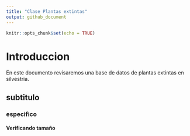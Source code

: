 ```yaml
---
title: "Clase Plantas extintas"
output: github_document
---
```


```r
knitr::opts_chunk$set(echo = TRUE)
```

# Introduccion

En este documento revisaremos una base de datos de plantas extintas en silvestria.

## subtitulo 

### especifico

#### Verificando tamaño